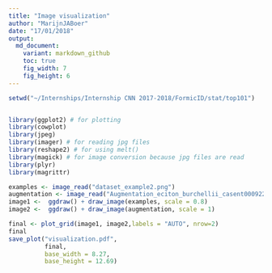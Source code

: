 ```yaml
---
title: "Image visualization"
author: "MarijnJABoer"
date: "17/01/2018"
output:
  md_document:
    variant: markdown_github
    toc: true
    fig_width: 7
    fig_height: 6
---
```


```r
setwd("~/Internships/Internship CNN 2017-2018/FormicID/stat/top101")


library(ggplot2) # for plotting
library(cowplot)
library(jpeg)
library(imager) # for reading jpg files
library(reshape2) # for using melt()
library(magick) # for image conversion because jpg files are read
library(plyr)
library(magrittr)

```

```r
examples <- image_read("dataset_example2.png")
augmentation <- image_read("Augmentation_eciton_burchellii_casent0009221_h.png")
image1 <-  ggdraw() + draw_image(examples, scale = 0.8)
image2 <-  ggdraw() + draw_image(augmentation, scale = 1)

```

```r
final <- plot_grid(image1, image2,labels = "AUTO", nrow=2) 
final
save_plot("visualization.pdf",
          final,
          base_width = 8.27,
          base_height = 12.69)
```

